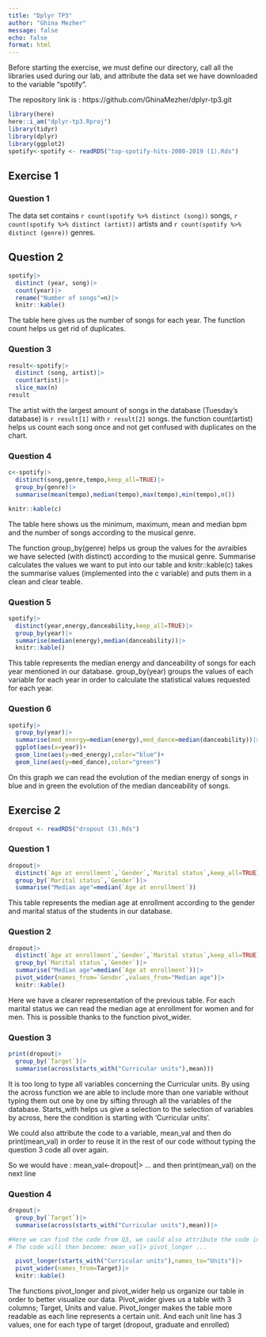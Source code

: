 ```yaml
---
title: "Dplyr TP3"
author: "Ghina Mezher"
message: false
echo: false
format: html
---
```


Before starting the exercise, we must define our directory, call all the libraries used during our lab, and attribute the data set we have downloaded to the variable "spotify".

The repository link is : https://github.com/GhinaMezher/dplyr-tp3.git


```r
library(here)
here::i_am("dplyr-tp3.Rproj")
library(tidyr)
library(dplyr)
library(ggplot2)
spotify<-spotify <- readRDS("top-spotify-hits-2000-2019 (1).Rds")
```
## Exercise 1
### Question 1

The data set contains `r count(spotify %>% distinct (song))` songs, `r count(spotify %>% distinct (artist))` artists and `r count(spotify %>% distinct (genre))` genres. 

## Question 2
```r
spotify|>
  distinct (year, song)|>
  count(year)|>
  rename("Number of songs"=n)|>
  knitr::kable()
```
The table here gives us the number of songs for each year. The function count helps us get rid of duplicates. 

### Question 3
```r
result<-spotify|>
  distinct (song, artist)|>
  count(artist)|>
  slice_max(n)
result
```
The artist with the largest amount of songs in the database (Tuesday's database) is `r result[1]` with `r result[2]` songs. the function count(artist) helps us count each song once and not get confused with duplicates on the chart.

### Question 4
```r
c<-spotify|>  
  distinct(song,genre,tempo,keep_all=TRUE)|>
  group_by(genre)|>
  summarise(mean(tempo),median(tempo),max(tempo),min(tempo),n())

knitr::kable(c)
```
The table here shows us the minimum, maximum, mean and median bpm and the number of songs according to the musical genre.

The function group_by(genre) helps us group the values for the avraibles we have selected (with distinct) according to the musical genre.
Summarise calculates the values we want to put into our table and knitr::kable(c) takes the summarise values (implemented into the c variable) and puts them in a clean and clear teable.

### Question 5
```r
spotify|>  
  distinct(year,energy,danceability,keep_all=TRUE)|>
  group_by(year)|>
  summarise(median(energy),median(danceability))|>
  knitr::kable()
```
This table represents the median energy and danceability of  songs for each year mentioned in our database.
group_by(year) groups the values of each variable for each year in order to calculate the statistical values requested for each year.

### Question 6
```r
spotify|>
  group_by(year)|>
  summarise(med_energy=median(energy),med_dance=median(danceability))|>
  ggplot(aes(x=year))+
  geom_line(aes(y=med_energy),color="blue")+
  geom_line(aes(y=med_dance),color="green")
```
On this graph we can read the evolution of the median energy of songs in blue and in green the evolution of the median danceability of songs. 

## Exercise 2

```r
dropout <- readRDS("dropout (3).Rds")
```

### Question 1
```r
dropout|>
  distinct(`Age at enrollment`,`Gender`,`Marital status`,keep_all=TRUE)|>
  group_by(`Marital status`,`Gender`)|>
  summarise("Median age"=median(`Age at enrollment`))
```
This table represents the median age at enrollment according to the gender and marital status of the students in our database. 

### Question 2
```r
dropout|>
  distinct(`Age at enrollment`,`Gender`,`Marital status`,keep_all=TRUE)|>
  group_by(`Marital status`,`Gender`)|>
  summarise("Median age"=median(`Age at enrollment`))|>
  pivot_wider(names_from=`Gender`,values_from="Median age")|>
  knitr::kable()

```
Here we have a clearer representation of the previous table. For each marital status we can read the median age at enrollment for women and for men. 
This is possible thanks to the function pivot_wider.

### Question 3
```r
print(dropout|>
  group_by(`Target`)|>
  summarise(across(starts_with("Curricular units"),mean))) 
```
It is too long to type all variables concerning the Curricular units. By using the across function we are able to include more than one variable without typing them out one by one by sifting through all the variables of the database.
Starts_with helps us give a selection to the selection of variables by across, here the condition is starting with 'Curricular units'. 

We could also attribute the code to a variable, mean_val and then do print(mean_val) in order to reuse it in the rest of our code without typing the question 3 code all over again. 

So we would have : mean_val<-dropout|> ... and then print(mean_val) on the next line

### Question 4
```r
dropout|>
  group_by(`Target`)|>
  summarise(across(starts_with("Curricular units"),mean))|> 

#Here we can find the code from Q3, we could also attribute the code in Q3 to a variable named mean_val and call upon it here. 
# The code will then become: mean_val|> pivot_longer ... 

  pivot_longer(starts_with("Curricular units"),names_to="Units")|>
  pivot_wider(names_from=Target)|>
  knitr::kable()

```

The functions pivot_longer and pivot_wider help us organize our table in order to better visualize our data. 
Pivot_wider gives us a table with 3 columns; Target, Units and value. 
Pivot_longer makes the table more readable as each line represents a certain unit. And each unit line has 3 values, one for each type of target (dropout, graduate and enrolled)




